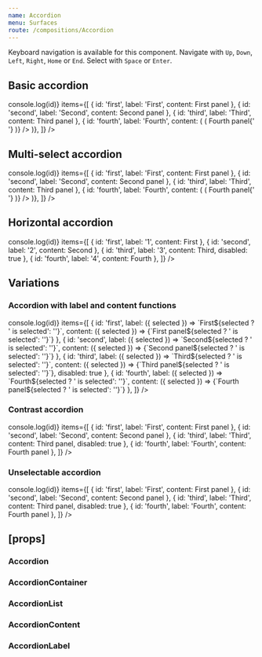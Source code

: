 ```yaml
---
name: Accordion
menu: Surfaces
route: /compositions/Accordion
---
```



<PageTitle title="Accordion" src="compositions/Accordion" />

Keyboard navigation is available for this component. Navigate with `Up`, `Down`, `Left`, `Right`, `Home` or `End`. Select with `Space` or `Enter`.

## Basic accordion

<Playground>
  <ThemeWrapper>
    <Accordion onSelect={(event, id) => console.log(id)} items={[
      { id: 'first', label: 'First', content: <Rhythm px={5} py={2}>First panel</Rhythm> },
      { id: 'second', label: 'Second', content: <Rhythm px={5} py={2}>Second panel</Rhythm> },
      { id: 'third', label: 'Third', content: <Rhythm px={5} py={2}>Third panel</Rhythm> },
      { id: 'fourth', label: 'Fourth', content: (
        <Rhythm px={5} py={2} wrapper="div">
          <Looper start={0} end={40} render={i => (
            <span>Fourth panel{' '}</span>
          )} />
        </Rhythm>
      )},
    ]} />
  </ThemeWrapper>
</Playground>

## Multi-select accordion

<Playground>
  <ThemeWrapper>
    <Accordion allowMultiSelect onSelect={(event, id) => console.log(id)} items={[
      { id: 'first', label: 'First', content: <Rhythm px={5} py={2}>First panel</Rhythm> },
      { id: 'second', label: 'Second', content: <Rhythm px={5} py={2}>Second panel</Rhythm> },
      { id: 'third', label: 'Third', content: <Rhythm px={5} py={2}>Third panel</Rhythm> },
      { id: 'fourth', label: 'Fourth', content: (
        <Rhythm px={5} py={2} wrapper="div">
          <Looper start={0} end={40} render={i => (
            <span>Fourth panel{' '}</span>
          )} />
        </Rhythm>
      )},
    ]} />
  </ThemeWrapper>
</Playground>

## Horizontal accordion

<Playground>
  <ThemeWrapper>
    <Accordion horizontal onSelect={(event, id) => console.log(id)} items={[
      { id: 'first', label: '1', content: <Rhythm my={2} mx={4}>First</Rhythm> },
      { id: 'second', label: '2', content: <Rhythm my={2} mx={4}>Second</Rhythm> },
      { id: 'third', label: '3', content: <Rhythm my={2} mx={4}>Third</Rhythm>, disabled: true },
      { id: 'fourth', label: '4', content: <Rhythm my={2} mx={4}>Fourth</Rhythm> },
    ]} />
  </ThemeWrapper>
</Playground>

## Variations

### Accordion with label and content functions

<Playground>
  <ThemeWrapper>
    <Accordion initialSelected="second" onSelect={(event, id) => console.log(id)} items={[
      { id: 'first', label: ({ selected }) => `First${selected ? ' is selected': ''}`, content: ({ selected }) => <Rhythm px={5} py={2}>{`First panel${selected ? ' is selected': ''}`}</Rhythm> },
      { id: 'second', label: ({ selected }) => `Second${selected ? ' is selected': ''}`, content: ({ selected }) => <Rhythm px={5} py={2}>{`Second panel${selected ? ' is selected': ''}`}</Rhythm> },
      { id: 'third', label: ({ selected }) => `Third${selected ? ' is selected': ''}`, content: ({ selected }) => <Rhythm px={5} py={2}>{`Third panel${selected ? ' is selected': ''}`}</Rhythm>, disabled: true },
      { id: 'fourth', label: ({ selected }) => `Fourth${selected ? ' is selected': ''}`, content: ({ selected }) => <Rhythm px={5} py={2}>{`Fourth panel${selected ? ' is selected': ''}`}</Rhythm> },
    ]} />
  </ThemeWrapper>
</Playground>

### Contrast accordion

<Playground>
  <ThemeWrapper contrast>
    <Accordion contrast onSelect={(event, id) => console.log(id)} items={[
      { id: 'first', label: 'First', content: <Rhythm px={5} py={2}>First panel</Rhythm> },
      { id: 'second', label: 'Second', content: <Rhythm px={5} py={2}>Second panel</Rhythm> },
      { id: 'third', label: 'Third', content: <Rhythm px={5} py={2}>Third panel</Rhythm>, disabled: true },
      { id: 'fourth', label: 'Fourth', content: <Rhythm px={5} py={2}>Fourth panel</Rhythm> },
    ]} />
  </ThemeWrapper>
</Playground>

### Unselectable accordion

<Playground>
  <ThemeWrapper>
    <Accordion allowUnselect onSelect={(event, id) => console.log(id)} items={[
      { id: 'first', label: 'First', content: <Rhythm px={5} py={2}>First panel</Rhythm> },
      { id: 'second', label: 'Second', content: <Rhythm px={5} py={2}>Second panel</Rhythm> },
      { id: 'third', label: 'Third', content: <Rhythm px={5} py={2}>Third panel</Rhythm>, disabled: true },
      { id: 'fourth', label: 'Fourth', content: <Rhythm px={5} py={2}>Fourth panel</Rhythm> },
    ]} />
  </ThemeWrapper>
</Playground>

## \[props\]

### Accordion

<Props of={Accordion} />

### AccordionContainer

<Props of={AccordionContainer} />

### AccordionList

<Props of={AccordionList} />

### AccordionContent

<Props of={AccordionContent} />

### AccordionLabel

<Props of={AccordionLabel} />
